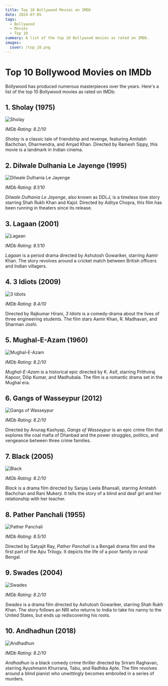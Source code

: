 ```yaml
---
title: Top 10 Bollywood Movies on IMDb
date: 2024-07-05
tags:
  - Bollywood
  - Movies
  - Top 10
summary: A list of the top 10 Bollywood movies as rated on IMDb.
images:
  cover: /top_10.png
---
```


# Top 10 Bollywood Movies on IMDb

Bollywood has produced numerous masterpieces over the years. Here's a list of the top 10 Bollywood movies as rated on IMDb:

## 1. Sholay (1975)

<div style={{ textAlign: 'center' }}>
  <img
    src="https://m.media-amazon.com/images/M/MV5BOWQ0YTUzYzItYjI0MC00OTZmLWE1MWQtY2EzMzU2MTlmMmJjXkEyXkFqcGdeQXVyMDkwNTkwNg@@._V1_SX300.jpg"
    alt="Sholay"
    style={{ display: 'block', margin: '0 auto' }}
  />
</div>

*IMDb Rating: 8.2/10*

*Sholay* is a classic tale of friendship and revenge, featuring Amitabh Bachchan, Dharmendra, and Amjad Khan. Directed by Ramesh Sippy, this movie is a landmark in Indian cinema.

## 2. Dilwale Dulhania Le Jayenge (1995)

<div style={{ textAlign: 'center' }}>
  <img
    src="https://m.media-amazon.com/images/M/MV5BMDQ2ZmE2NTMtZDE3NC00YzFjLWJhNmEtMDEzMTI5ZjU2ZGM0XkEyXkFqcGdeQXVyNTkzNDQ4ODc@._V1_SX300.jpg"
    alt="Dilwale Dulhania Le Jayenge"
    style={{ display: 'block', margin: '0 auto' }}
  />
</div>

*IMDb Rating: 8.1/10*

*Dilwale Dulhania Le Jayenge*, also known as DDLJ, is a timeless love story starring Shah Rukh Khan and Kajol. Directed by Aditya Chopra, this film has been running in theaters since its release.

## 3. Lagaan (2001)

<div style={{ textAlign: 'center' }}>
  <img
    src="https://m.media-amazon.com/images/M/MV5BNDYxNWUzZmYtOGQxMC00MTdkLTkxOTctYzkyOGIwNWQxZjhmXkEyXkFqcGdeQXVyNjU0OTQ0OTY@._V1_SX300.jpg"
    alt="Lagaan"
    style={{ display: 'block', margin: '0 auto' }}
  />
</div>

*IMDb Rating: 8.1/10*

*Lagaan* is a period drama directed by Ashutosh Gowariker, starring Aamir Khan. The story revolves around a cricket match between British officers and Indian villagers.

## 4. 3 Idiots (2009)

<div style={{ textAlign: 'center' }}>
  <img
    src="https://m.media-amazon.com/images/M/MV5BNTkyOGVjMGEtNmQzZi00NzFlLTlhOWQtODYyMDc2ZGJmYzFhXkEyXkFqcGdeQXVyNjU0OTQ0OTY@._V1_SX300.jpg"
    alt="3 Idiots"
    style={{ display: 'block', margin: '0 auto' }}
  />
</div>

*IMDb Rating: 8.4/10*

Directed by Rajkumar Hirani, *3 Idiots* is a comedy-drama about the lives of three engineering students. The film stars Aamir Khan, R. Madhavan, and Sharman Joshi.

## 5. Mughal-E-Azam (1960)

<div style={{ textAlign: 'center' }}>
  <img
    src="https://m.media-amazon.com/images/M/MV5BMmM2YWQ3MzctOTk1NS00NThhLWExY2MtYjQzZGRmZTFiYWY3XkEyXkFqcGdeQXVyMjUxMTY3ODM@._V1_SX300.jpg"
    alt="Mughal-E-Azam"
    style={{ display: 'block', margin: '0 auto' }}
  />
</div>

*IMDb Rating: 8.2/10*

*Mughal-E-Azam* is a historical epic directed by K. Asif, starring Prithviraj Kapoor, Dilip Kumar, and Madhubala. The film is a romantic drama set in the Mughal era.

## 6. Gangs of Wasseypur (2012)

<div style={{ textAlign: 'center' }}>
  <img
    src="https://m.media-amazon.com/images/M/MV5BMTc5NjY4MjUwNF5BMl5BanBnXkFtZTgwODM3NzM5MzE@._V1_SX300.jpg"
    alt="Gangs of Wasseypur"
    style={{ display: 'block', margin: '0 auto' }}
  />
</div>

*IMDb Rating: 8.2/10*

Directed by Anurag Kashyap, *Gangs of Wasseypur* is an epic crime film that explores the coal mafia of Dhanbad and the power struggles, politics, and vengeance between three crime families.

## 7. Black (2005)

<div style={{ textAlign: 'center' }}>
  <img
    src="https://m.media-amazon.com/images/M/MV5BNDQ1OTNmMTEtYjU1ZC00ZjA3LWE3ZDQtYjI2MjQ4YmQ0NjZkXkEyXkFqcGdeQXVyMTUyNjc3NDQ4._V1_SX300.jpg"
    alt="Black"
    style={{ display: 'block', margin: '0 auto' }}
  />
</div>

*IMDb Rating: 8.2/10*

*Black* is a drama film directed by Sanjay Leela Bhansali, starring Amitabh Bachchan and Rani Mukerji. It tells the story of a blind and deaf girl and her relationship with her teacher.

## 8. Pather Panchali (1955)

<div style={{ textAlign: 'center' }}>
  <img
    src="https://m.media-amazon.com/images/M/MV5BMmFkNDY5OTktNzY3Yy00OTFlLThhNjktOTRhMmZjZmIxYjAxXkEyXkFqcGdeQXVyNTgyNTA4MjM@._V1_SX300.jpg"
    alt="Pather Panchali"
    style={{ display: 'block', margin: '0 auto' }}
  />
</div>

*IMDb Rating: 8.5/10*

Directed by Satyajit Ray, *Pather Panchali* is a Bengali drama film and the first part of the Apu Trilogy. It depicts the life of a poor family in rural Bengal.

## 9. Swades (2004)

<div style={{ textAlign: 'center' }}>
  <img
    src="https://m.media-amazon.com/images/M/MV5BODY2NGYxZTEtMzBiOS00Zjg2LWEyZjYtNjQ5Mjg1MzQ5N2FlXkEyXkFqcGdeQXVyNTE0MDc0NTM@._V1_SX300.jpg"
    alt="Swades"
    style={{ display: 'block', margin: '0 auto' }}
  />
</div>

*IMDb Rating: 8.2/10*

*Swades* is a drama film directed by Ashutosh Gowariker, starring Shah Rukh Khan. The story follows an NRI who returns to India to take his nanny to the United States, but ends up rediscovering his roots.

## 10. Andhadhun (2018)

<div style={{ textAlign: 'center' }}>
  <img
    src="https://m.media-amazon.com/images/M/MV5BOTkwYTQ2ZWItZjQ0Ny00NmU0LWEzYzktZmNlZTU4ZTE1OWI1XkEyXkFqcGdeQXVyNzU3Nzk4MDQ@._V1_SX300.jpg"
    alt="Andhadhun"
    style={{ display: 'block', margin: '0 auto' }}
  />
</div>

*IMDb Rating: 8.2/10*

*Andhadhun* is a black comedy crime thriller directed by Sriram Raghavan, starring Ayushmann Khurrana, Tabu, and Radhika Apte. The film revolves around a blind pianist who unwittingly becomes embroiled in a series of murders.